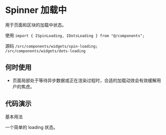 # Spinner 加载中

用于页面和区块的加载中状态。

使用 `import { ISpinLoading, IDotsLoading } from "@/components";`

源码 `/src/components/widgets/spin-loading; /src/components/widgets/dots-loading`

## 何时使用

* 页面局部处于等待异步数据或正在渲染过程时，合适的加载动效会有效缓解用户的焦虑。

## 代码演示

基本用法

一个简单的 loading 状态。

<code src='./demos/basic' />